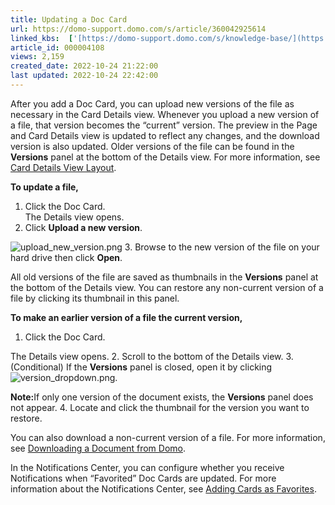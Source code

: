 ```yaml
---
title: Updating a Doc Card
url: https://domo-support.domo.com/s/article/360042925614
linked_kbs:  ['[https://domo-support.domo.com/s/knowledge-base/](https://domo-support.domo.com/s/knowledge-base/)', '[https://domo-support.domo.com/s/](https://domo-support.domo.com/s/)', '[https://domo-support.domo.com/s/topic/0TO5w000000ZamoGAC](https://domo-support.domo.com/s/topic/0TO5w000000ZamoGAC)', '[https://domo-support.domo.com/s/topic/0TO5w000000ZanZGAS](https://domo-support.domo.com/s/topic/0TO5w000000ZanZGAS)', '[https://domo-support.domo.com/s/article/360042923934](https://domo-support.domo.com/s/article/360042923934)', '[https://domo-support.domo.com/s/article/360043430193](https://domo-support.domo.com/s/article/360043430193)', '[https://domo-support.domo.com/s/article/360043428373](https://domo-support.domo.com/s/article/360043428373)', '[https://domo-support.domo.com/s/article/360042925614](https://domo-support.domo.com/s/article/360042925614)', '[https://domo-support.domo.com/s/topic/0TO5w000000ZanZGAS/doc-cards](https://domo-support.domo.com/s/topic/0TO5w000000ZanZGAS/doc-cards)', '[https://domo-support.domo.com/s/article/360043429933](https://domo-support.domo.com/s/article/360043429933)', '[https://domo-support.domo.com/s/article/360043429953](https://domo-support.domo.com/s/article/360043429953)', '[https://domo-support.domo.com/s/article/360042925494](https://domo-support.domo.com/s/article/360042925494)', '[https://domo-support.domo.com/s/article/360043429913](https://domo-support.domo.com/s/article/360043429913)', '[https://domo-support.domo.com/s/article/4408174643607](https://domo-support.domo.com/s/article/4408174643607)', '[https://domo-support.domo.com/s/login/](https://domo-support.domo.com/s/login/)']
article_id: 000004108
views: 2,159
created_date: 2022-10-24 21:22:00
last updated: 2022-10-24 22:42:00
---
```




After you add a Doc Card, you can upload new versions of the file as necessary in the Card Details view. Whenever you upload a new version of a file, that version becomes the "current" version. The preview in the Page and Card Details view is updated to reflect any changes, and the download version is also updated. Older versions of the file can be found in the **Versions** panel at the bottom of the Details view. For more information, see [Card Details View Layout](/s/article/360042923934 "Card Details View Layout"). 


**To update a file,**


1. Click the Doc Card.  
 The Details view opens.
2. Click **Upload a new version**.  
   
![upload_new_version.png](upload_new_version.png)
3. Browse to the new version of the file on your hard drive then click **Open**.


All old versions of the file are saved as thumbnails in the **Versions** panel at the bottom of the Details view. You can restore any non-current version of a file by clicking its thumbnail in this panel.


**To make an earlier version of a file the current version,** 


1. Click the Doc Card.  
   
 The Details view opens.
2. Scroll to the bottom of the Details view.
3. (Conditional) If the **Versions** panel is closed, open it by clicking ![version_dropdown.png](version_dropdown.png).




 


**Note:**If only one version of the document exists, the **Versions** panel does not appear.
4. Locate and click the thumbnail for the version you want to restore.


You can also download a non-current version of a file. For more information, see [Downloading a Document from Domo](/s/article/360043430193 "Downloading a Document from Domo").


In the Notifications Center, you can configure whether you receive Notifications when "Favorited" Doc Cards are updated. For more information about the Notifications Center, see [Adding Cards as Favorites](/s/article/360043428373).

